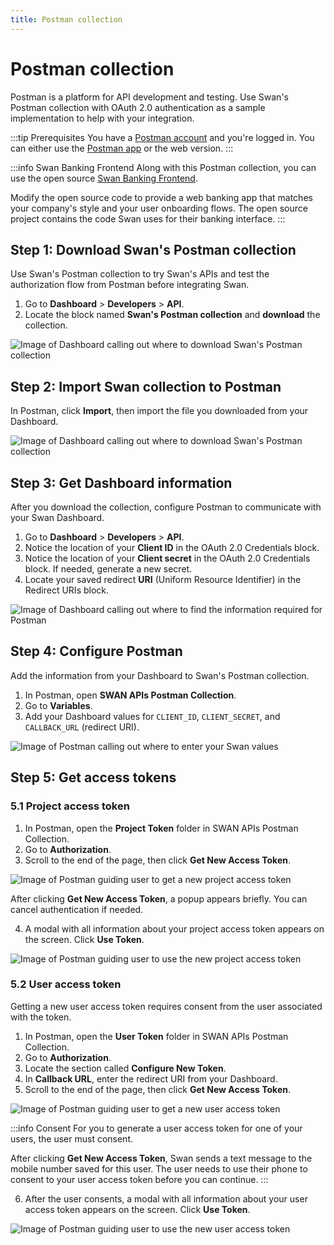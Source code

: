 ```yaml
---
title: Postman collection
---
```


# Postman collection

Postman is a platform for API development and testing.
Use Swan's Postman collection with OAuth 2.0 authentication as a sample implementation to help with your integration.

:::tip Prerequisites
You have a [Postman account](https://identity.getpostman.com/signup) and you're logged in.
You can either use the [Postman app](https://www.postman.com/downloads/) or the web version.
:::

:::info Swan Banking Frontend
Along with this Postman collection, you can use the open source [Swan Banking Frontend](https://swan-io.github.io/swan-partner-frontend/getting-started).

Modify the open source code to provide a web banking app that matches your company's style and your user onboarding flows.
The open source project contains the code Swan uses for their banking interface.
:::

## Step 1: Download Swan's Postman collection

Use Swan's Postman collection to try Swan's APIs and test the authorization flow from Postman before integrating Swan.

1. Go to **Dashboard** > **Developers** > **API**.
1. Locate the block named **Swan's Postman collection** and **download** the collection.

![Image of Dashboard calling out where to download Swan's Postman collection](../../images/developers/tools/implementation-download-sp.png)

## Step 2: Import Swan collection to Postman

In Postman, click **Import**, then import the file you downloaded from your Dashboard.

![Image of Dashboard calling out where to download Swan's Postman collection](../../images/developers/tools/implementation-import.png)

## Step 3: Get Dashboard information

After you download the collection, configure Postman to communicate with your Swan Dashboard.

1. Go to **Dashboard** > **Developers** > **API**.
1. Notice the location of your **Client ID** in the OAuth 2.0 Credentials block.
1. Notice the location of your **Client secret** in the OAuth 2.0 Credentials block. If needed, generate a new secret.
1. Locate your saved redirect **URI** (Uniform Resource Identifier) in the Redirect URIs block.

![Image of Dashboard calling out where to find the information required for Postman](../../images/developers/tools/implementation-get-info.png)

## Step 4: Configure Postman

Add the information from your Dashboard to Swan's Postman collection.

1. In Postman, open **SWAN APIs Postman Collection**.
1. Go to **Variables**.
1. Add your Dashboard values for `CLIENT_ID`, `CLIENT_SECRET`, and `CALLBACK_URL` (redirect URI).

![Image of Postman calling out where to enter your Swan values](../../images/developers/tools/implementation-configure.png)

## Step 5: Get access tokens

### 5.1 Project access token

1. In Postman, open the **Project Token** folder in SWAN APIs Postman Collection.
1. Go to **Authorization**.
1. Scroll to the end of the page, then click **Get New Access Token**.

![Image of Postman guiding user to get a new project access token](../../images/developers/tools/implementation-token-project.png)

After clicking **Get New Access Token**, a popup appears briefly.
You can cancel authentication if needed.

4. A modal with all information about your project access token appears on the screen. Click **Use Token**.

![Image of Postman guiding user to use the new project access token](../../images/developers/tools/implementation-token-project-use.png)


### 5.2 User access token

Getting a new user access token requires consent from the user associated with the token.

1. In Postman, open the **User Token** folder in SWAN APIs Postman Collection.
1. Go to **Authorization**.
1. Locate the section called **Configure New Token**.
1. In **Callback URL**, enter the redirect URI from your Dashboard.
1. Scroll to the end of the page, then click **Get New Access Token**.

![Image of Postman guiding user to get a new user access token](../../images/developers/tools/implementation-token-user.png)

:::info Consent
For you to generate a user access token for one of your users, the user must consent.

After clicking **Get New Access Token**, Swan sends a text message to the mobile number saved for this user.
The user needs to use their phone to consent to your user access token before you can continue.
:::

6. After the user consents, a modal with all information about your user access token appears on the screen. Click **Use Token**.

![Image of Postman guiding user to use the new user access token](../../images/developers/tools/implementation-token-user-use.png)